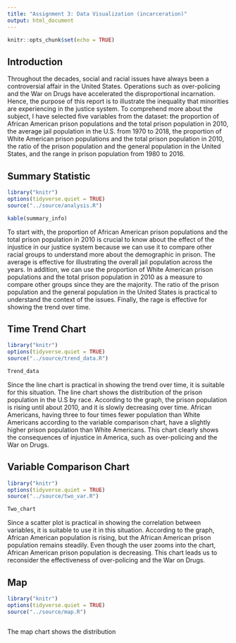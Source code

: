 ```yaml
---
title: "Assignment 3: Data Visualization (incarceration)"
output: html_document
---
```


```r
knitr::opts_chunk$set(echo = TRUE)
```

## Introduction
Throughout the decades, social and racial issues have always been a controversial affair in the United States. Operations such as over-policing and the War on Drugs have accelerated the disproportional incarnation. Hence, the purpose of this report is to illustrate the inequality that minorities are experiencing in the justice system. To comprehend more about the subject, I have selected five variables from the dataset: the proportion of African American prison populations and the total prison population in 2010, the average jail population in the U.S. from 1970 to 2018, the proportion of White American prison populations and the total prison population in 2010, the ratio of the prison population and the general population in the United States, and the range in prison population from 1980 to 2016. 

## Summary Statistic

```r
library("knitr")
options(tidyverse.quiet = TRUE)
source("../source/analysis.R")

kable(summary_info)
```

To start with, the proportion of African American prison populations and the total prison population in 2010 is crucial to know about the effect of the injustice in our justice system because we can use it to compare other racial groups to understand more about the demographic in prison. The average is effective for illustrating the overall jail population across the years. In addition, we can use the proportion of White American prison populations and the total prison population in 2010 as a measure to compare other groups since they are the majority. The ratio of the prison population and the general population in the United States is practical to understand the context of the issues. Finally, the rage is effective for showing the trend over time. 

## Time Trend Chart
```r
library("knitr")
options(tidyverse.quiet = TRUE)
source("../source/trend_data.R")

Trend_data

```
Since the line chart is practical in showing the trend over time, it is suitable for this situation. The line chart shows the distribution of the prison population in the U.S by race. According to the graph, the prison population is rising until about 2010, and it is slowly decreasing over time. African Americans, having three to four times fewer population than White Americans according to the variable comparison chart, have a slightly higher prison population than White Americans. This chart clearly shows the consequences of injustice in America, such as over-policing and the War on Drugs. 

## Variable Comparison Chart
```r
library("knitr")
options(tidyverse.quiet = TRUE)
source("../source/two_var.R")

Two_chart

```

Since a scatter plot is practical in showing the correlation between variables, it is suitable to use it in this situation. According to the graph, African American population is rising, but the African American prison population remains steadily. Even though the user zooms into the chart, African American prison population is decreasing. This chart leads us to reconsider the effectiveness of over-policing and the War on Drugs. 

## Map
```r
library("knitr")
options(tidyverse.quiet = TRUE)
source("../source/map.R")



```

The map chart shows the distribution

